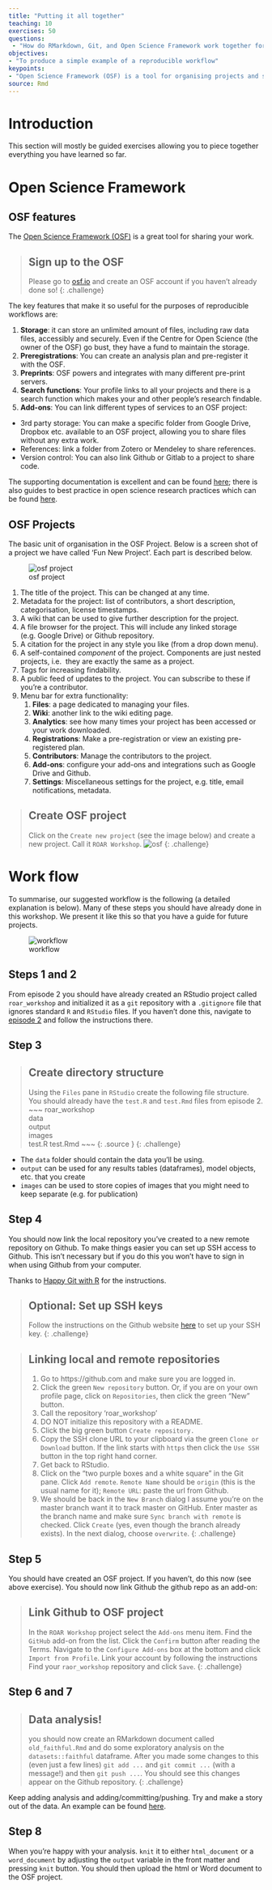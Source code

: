 ```yaml
---
title: "Putting it all together"
teaching: 10
exercises: 50
questions:
 - "How do RMarkdown, Git, and Open Science Framework work together for a data analysis?"
objectives: 
- "To produce a simple example of a reproducible workflow"
keypoints: 
- "Open Science Framework (OSF) is a tool for organising projects and sharing them on the web"
source: Rmd
---
```



# Introduction
This section will mostly be guided exercises allowing you to piece together everything you have 
learned so far. 

# Open Science Framework
## OSF features
The [Open Science Framework (OSF)](osf.io) is a great tool for sharing your work. 

> ## Sign up to the OSF
> Please go to [osf.io](https://osf.io/) and create an OSF account if you haven't already done so!
{: .challenge}

The key features that make it so useful for the purposes of reproducible workflows are: 

1. **Storage**: it can store an unlimited amount of files, including raw data files, 
accessibly and securely. Even if the Centre for Open Science (the owner of the OSF) go bust, 
they have a fund to maintain the storage. 
2. **Preregistrations**: You can create an analysis plan and pre-register it with the OSF.  
3. **Preprints**: OSF powers and integrates with many different pre-print servers. 
3. **Search functions**: Your profile links to all your projects and there is a search function which 
makes your and other people's research findable. 
3. **Add-ons**: You can link different types of services to an OSF project: 
  * 3rd party storage: You can make a specific folder from Google Drive, Dropbox etc. available to 
  an OSF project, allowing you to share files without any extra work. 
  * References: link a folder from Zotero or Mendeley to share references. 
  * Version control: You can also link Github or Gitlab to a project to share code. 

The supporting documentation is excellent and can be found [here](https://help.osf.io/hc/en-us); 
there is also guides to best practice in open science research practices which can be found 
[here](https://help.osf.io/hc/en-us/categories/360001530634-Best-Practices). 

## OSF Projects
The basic unit of organisation in the OSF Project. Below is a screen shot of a project we have 
called 'Fun New Project'. Each part is described below. 

![osf project](../fig/osf_project.png)

1. The title of the project. This can be changed at any time. 
2. Metadata for the project: list of contributors, a short description, categorisation, license 
timestamps. 
3. A wiki that can be used to give further description for the project.  
5. A file browser for the project. This will include any linked storage (e.g. Google Drive) or 
Github repository. 
4. A citation for the project in any style you like (from a drop down menu). 
5. A self-contained *component* of the project. Components are just nested projects, i.e. 
they are exactly the same as a project. 
6. Tags for increasing findability. 
8. A public feed of updates to the project. You can subscribe to these if you're a contributor. 
9. Menu bar for extra functionality: 
    1. **Files**: a page dedicated to managing your files. 
    2. **Wiki**: another link to the wiki editing page. 
    3. **Analytics**: see how many times your project has been accessed or your work downloaded. 
    5. **Registrations**:  Make a pre-registration or view an existing pre-registered plan. 
    5. **Contributors**: Manage the contributors to the project. 
    6. **Add-ons**: configure your add-ons and integrations such as Google Drive and Github. 
    7. **Settings**: Miscellaneous settings for the project, e.g. title, email notifications, metadata. 

> ## Create OSF project
> Click on the `Create new project` (see the image below) and create a new project. 
> Call it `ROAR Workshop`.
> ![osf](../fig/osf_dashboard.png)
{: .challenge}

# Work flow
To summarise, our suggested workflow is the following (a detailed explanation is below). Many of 
these steps you should have already done in this workshop. We present it like this so that you have 
a guide for future projects. 

![workflow](../fig/workflow.png)

## Steps 1 and 2
From episode 2 you should have already created an RStudio project called `roar_workshop` and 
initialized it as a `git` repository with a `.gitignore` file that ignores standard `R` and `RStudio`
files. If you haven't done this, navigate to 
[episode 2]({{ page.root }}{% link _episodes/04-RMarkdown.md %}) and follow the instructions there. 

## Step 3
> ## Create directory structure
> Using the `Files` pane in `RStudio` create the following file structure. You should already have
> the `test.R` and `test.Rmd` files from episode 2.  
> ~~~
> roar_workshop\
>    data\
>    output\
>    images\
>    test.R
>    test.Rmd
> ~~~
> {: .source }
{: .challenge}

* The `data` folder should contain the data you'll be using. 
* `output` can be used for any results tables (dataframes), model objects, etc. that you create
* `images` can be used to store copies of images that you might need to keep separate (e.g. for 
publication)

## Step 4 
You should now link the local repository you've created to a new remote repository on Github. To make things easier you can set up SSH access to Github. This isn't necessary but if you do this you won't have to sign in when using Github from your computer.

Thanks to [Happy Git with R](https://happygitwithr.com/) for the instructions. 

> ## Optional: Set up SSH keys
> Follow the instructions on the Github website [here](https://help.github.com/en/enterprise/2.15/user/articles/adding-a-new-ssh-key-to-your-github-account) to set up your SSH key. 
{: .challenge}

> ## Linking local and remote repositories
> 1. Go to https://github.com and make sure you are logged in.
> 2. Click the green `New repository` button. Or, if you are on your own profile page, click on `Repositories`, then click the green “New” button.
> 3. Call the repository 'roar_workshop'
> 4. DO NOT initialize this repository with a README.
> 5. Click the big green button `Create repository.`
> 6. Copy the SSH clone URL to your clipboard via the green `Clone or Download` button. If the link starts with `https` then click the `Use SSH` button in the top right hand corner. 
> 7. Get back to RStudio. 
> 7. Click on the “two purple boxes and a white square” in the Git pane. Click `Add remote`. `Remote Name` should be `origin` (this is the usual name for it); `Remote URL`: paste the url from Github. 
> 8. We should be back in the `New Branch` dialog I assume you’re on the master branch want it to track master on GitHub. Enter master as the branch name and make sure `Sync branch with remote` is checked. Click `Create` (yes, even though the branch already exists). In the next dialog, choose `overwrite`.
{: .challenge}


## Step 5
You should have created an OSF project. If you haven't, do this now (see above exercise). You should 
now link Github the github repo as an add-on: 

> ## Link Github to OSF project
> In the `ROAR Workshop` project select the `Add-ons` menu item. 
> Find the `GitHub` add-on from the list. 
> Click the `Confirm` button after reading the Terms. 
> Navigate to the `Configure Add-ons` box at the bottom and click `Import from Profile`. 
> Link your account by following the instructions
> Find your `raor_workshop` repository and click `Save`. 
{: .challenge}

## Step 6 and 7

> ## Data analysis!
> you should now create an RMarkdown document called `old_faithful.Rmd` and do some exploratory 
> analysis on the `datasets::faithful` dataframe. After you made some changes to this (even just a 
> few lines) `git add ...` and `git commit ...` (with a message!) and then `git push ...`. You should 
> see this changes appear on the Github repository. 
{: .challenge}

Keep adding analysis and adding/committing/pushing. Try and make a story out of the data. An example 
can be found [here](https://gist.github.com/RobertArbon/6789faa0a207648bc09b2aac982f6e0a). 

## Step 8 
When you're happy with your analysis. `knit` it to either `html_document` or a `word_document` by 
adjusting the `output` variable in the front matter and pressing `knit` button. 
You should then upload the html or Word document to the OSF project. 









